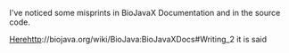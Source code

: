 I've noticed some misprints in BioJavaX Documentation and in the source code.

[[BioJava:BioJavaXDocs#Writing_2|Here]]http://biojava.org/wiki/BioJava:BioJavaXDocs#Writing_2 it is said